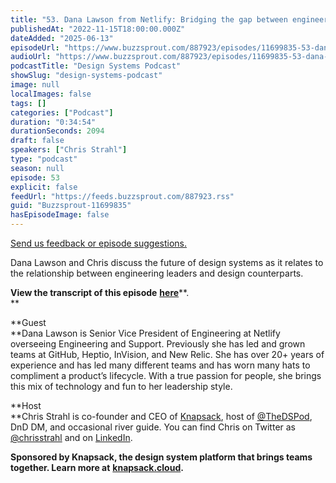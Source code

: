 ```yaml
---
title: "53. Dana Lawson from Netlify: Bridging the gap between engineers and designers"
publishedAt: "2022-11-15T18:00:00.000Z"
dateAdded: "2025-06-13"
episodeUrl: "https://www.buzzsprout.com/887923/episodes/11699835-53-dana-lawson-from-netlify-bridging-the-gap-between-engineers-and-designers.mp3"
audioUrl: "https://www.buzzsprout.com/887923/episodes/11699835-53-dana-lawson-from-netlify-bridging-the-gap-between-engineers-and-designers.mp3"
podcastTitle: "Design Systems Podcast"
showSlug: "design-systems-podcast"
image: null
localImages: false
tags: []
categories: ["Podcast"]
duration: "0:34:54"
durationSeconds: 2094
draft: false
speakers: ["Chris Strahl"]
type: "podcast"
season: null
episode: 53
explicit: false
feedUrl: "https://feeds.buzzsprout.com/887923.rss"
guid: "Buzzsprout-11699835"
hasEpisodeImage: false
---
```

[Send us feedback or episode suggestions.](https://www.buzzsprout.com/twilio/text_messages/887923/open_sms)

Dana Lawson and Chris discuss the future of design systems as it relates to the relationship between engineering leaders and design counterparts. 

**View the transcript of this episode** [**here**](https://docs.google.com/document/d/101wXrESdcqCeoFgpvVbFC3Bm3eSYs3U6/edit)**.  
**  

**Guest  
**Dana Lawson is Senior Vice President of Engineering at Netlify overseeing Engineering and Support. Previously she has led and grown teams at GitHub, Heptio, InVision, and New Relic. She has over 20+ years of experience and has led many different teams and has worn many hats to compliment a product’s lifecycle. With a true passion for people, she brings this mix of technology and fun to her leadership style.    

**Host  
**Chris Strahl is co-founder and CEO of [Knapsack](https://www.knapsack.cloud/), host of [@TheDSPod](https://twitter.com/thedspod), DnD DM, and occasional river guide. You can find Chris on Twitter as [@chrisstrahl](https://twitter.com/chrisstrahl) and on [LinkedIn](https://www.linkedin.com/in/chrisstrahl/).  

**Sponsored by Knapsack, the design system platform that brings teams together. Learn more at** [**knapsack.cloud**](https://www.knapsack.cloud/?utm_source=podcast)**.**
